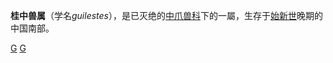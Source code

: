 {{Automatic Taxobox
| taxon = Guilestes
| authority = 
| fossil_range = {{Fossil range|晚始新世}}
| subdivision_ranks = 種
| subdivision =
*''G. acares''
}}
'''桂中兽属'''（学名''guilestes''），是已灭绝的[[中爪兽科|中爪兽科]]下的一屬，生存于[[始新世|始新世]]晚期的中国南部。
{{中爪獸目}}
{{taxonbar}}
[[Category:始新世哺乳类|G]]
[[Category:中爪獸科|G]]